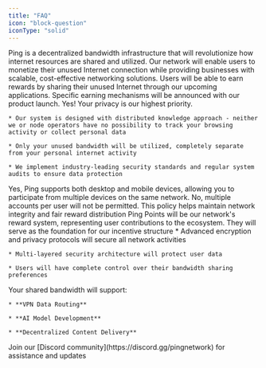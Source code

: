 ```yaml
---
title: "FAQ"
icon: "block-question"
iconType: "solid"
---
```


<AccordionGroup>
  <Accordion title="What is Ping?" defaultOpen={false}>
    Ping is a decentralized bandwidth infrastructure that will revolutionize how internet resources are shared and utilized. Our network will enable users to monetize their unused Internet connection while providing businesses with scalable, cost-effective networking solutions.
  </Accordion>

  <Accordion title="How will I earn with Ping?" defaultOpen={false}>
    Users will be able to earn rewards by sharing their unused Internet through our upcoming applications. Specific earning mechanisms will be announced with our product launch.
  </Accordion>

  <Accordion title="Is my personal information safe?" defaultOpen={false}>
    Yes! Your privacy is our highest priority.

    * Our system is designed with distributed knowledge approach - neither we or node operators have no possibility to track your browsing activity or collect personal data

    * Only your unused bandwidth will be utilized, completely separate from your personal internet activity

    * We implement industry-leading security standards and regular system audits to ensure data protection
  </Accordion>

  <Accordion title="Will I be able to use Ping on multiple devices?" defaultOpen={false}>
    Yes, Ping supports both desktop and mobile devices, allowing you to participate from multiple devices on the same network.
  </Accordion>

  <Accordion title="Can I create multiple accounts?" defaultOpen={false}>
    No, multiple accounts per user will not be permitted. This policy helps maintain network integrity and fair reward distribution
  </Accordion>

  <Accordion title="What are Ping Points?" defaultOpen={false}>
    Ping Points will be our network's reward system, representing user contributions to the ecosystem. They will serve as the foundation for our incentive structure
  </Accordion>

  <Accordion title="How will Ping protect my privacy?" defaultOpen={false}>
    * Advanced encryption and privacy protocols will secure all network activities

    * Multi-layered security architecture will protect user data

    * Users will have complete control over their bandwidth sharing preferences
  </Accordion>

  <Accordion title="How will Ping utilize my bandwidth?" defaultOpen={false}>
    Your shared bandwidth will support:

    * **VPN Data Routing**

    * **AI Model Development**

    * **Decentralized Content Delivery**
  </Accordion>

  <Accordion title="Where can I get support?" defaultOpen={false}>
    Join our [Discord community](https://discord.gg/pingnetwork) for assistance and updates
  </Accordion>
</AccordionGroup>

###